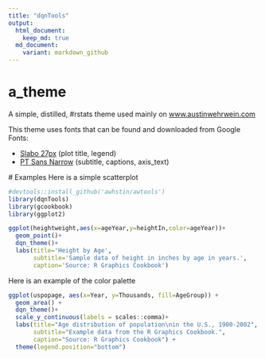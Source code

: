```yaml
---
title: "dqnTools"
output:
  html_document:
    keep_md: true
  md_document:
    variant: markdown_github
---
```

# a_theme
A simple, distilled, #rstats theme used mainly on [www.austinwehrwein.com](http://austinwehrwein.com/)

This theme uses fonts that can be found and downloaded from Google Fonts:

 - [Slabo 27px](https://fonts.google.com/specimen/Slabo+27px) (plot title, legend)
 - [PT Sans Narrow](https://fonts.google.com/specimen/PT+Sans+Narrow) (subtitle, captions, axis_text)
 
 # Examples
Here is a simple scatterplot
```r
#devtools::install_github('awhstin/awtools')
library(dqnTools)
library(gcookbook)
library(ggplot2)

ggplot(heightweight,aes(x=ageYear,y=heightIn,color=ageYear))+
  geom_point()+
  dqn_theme()+
  labs(title='Height by Age',
       subtitle='Sample data of height in inches by age in years.',
       caption='Source: R Graphics Cookbook')
```
 
Here is an example of the color palette
```r
ggplot(uspopage, aes(x=Year, y=Thousands, fill=AgeGroup)) + 
  geom_area() +
  dqn_theme()+
  scale_y_continuous(labels = scales::comma)+
  labs(title="Age distribution of population\nin the U.S., 1900-2002",
       subtitle="Example data from the R Graphics Cookbook.",
       caption="Source: R Graphics Cookbook") +
  theme(legend.position="bottom")
```

